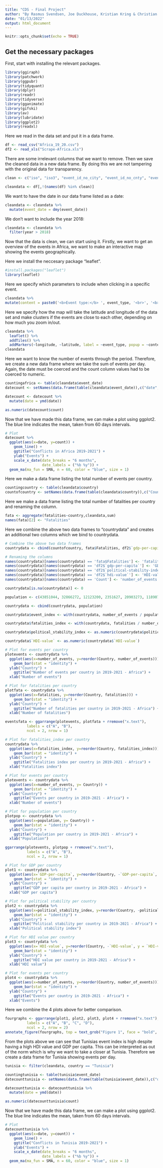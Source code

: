 ```yaml
---
title: "CDS - Final Project"
author: "By Rasmus Svendsen, Joe Duckhouse, Kristian Kring & Christian Kolding"
date: "01/13/2022"
output: html_document
---
```


```r
knitr::opts_chunk$set(echo = TRUE)
```

## Get the necessary packages
First, start with installing the relevant packages.

```r
library(ggiraph)
library(patchwork)
library(ggpubr)
library(tidyquant)
library(dplyr)
library(readr)
library(tidyverse)
library(gganimate)
library(gifski)
library(av)
library(lubridate)
library(ggplot2)
library(readxl)
```

Here we read in the data set and put it in a data frame.

```r
df <- read_csv("Africa_19_20.csv")
df2 <- read_xls("Scrape-Africa.xls")
```

There are some irrelevant columns that we want to remove. Then we save the cleaned data in a new data frame. By doing this we are not tampering with the original data for transparency. 
```r
clean <- c("iso", "iso3", "event_id_no_city", "event_id_no_cnty", "event_id_cnty", "time_precision", "inter1", "inter2", "interaction", "geo_precision")

cleandata <- df[,!(names(df) %in% clean)]
```

We want to have the date in our data frame listed as a date:
```r
cleandata <- cleandata %>% 
  mutate(event_date = dmy(event_date))
```

We don't want to include the year 2018:
```r
cleandata <- cleandata %>%
  filter(year > 2018)
```

Now that the data is clean, we can start using it. Firstly, we want to get an overview of the events in Africa, we want to make an interactive map showing the events geographically.

Here we install the neccesary package "leaflet".
```r
#install.packages("leaflet")
library(leaflet)
```

Here we specify which parameters to include when clicking in a specific event.
```r
cleandata %>% 
mutate(content = paste0('<b>Event type:</b> ', event_type, '<br>', '<b>Fatalities: </b>', fatalities, '<br>', '<b>Event date:</b> ', event_type, '<br>', '<b>Country:</b> ', country, '<br>')) -> cleandata
```

Here we specify how the map will take the latitude and longitude of the data set and make clusters if the events are close to each other, depending on how much you zoom in/out.
```r
cleandata %>% 
  leaflet() %>%
  addTiles() %>%
  addMarkers(~longitude, ~latitude, label = ~event_type, popup = ~content, clusterOptions = markerClusterOptions()) 
cleandata
```

Here we want to know the number of events through the period. Therefore, we create a new data frame where we take the sum of events per day. Again, the date must be coerced and the count column values had to be coerced to numeric.
```r
countingafrica <- table(cleandata$event_date)
datecount <- setNames(data.frame(table(cleandata$event_date)),c("date", "count"))

datecount <- datecount %>% 
  mutate(date = ymd(date))

as.numeric(datecount$count)
```

Now that we have made this data frame, we can make a plot using ggplot2. The blue line indicates the mean, taken from 60 days intervals.
```r
# Plot
datecount %>%
  ggplot(aes(x=date, y=count)) +
    geom_line() +
    ggtitle("Conflicts in Africa 2019-2021") +
    ylab("Events") +
    scale_x_date(date_breaks = "6 months",
                 date_labels = ("%b %y")) +
  geom_ma(ma_fun = SMA, n = 60, color = "blue", size = 1)
```

Here we make a data frame listing the total number of events per country.
```r
countingcountry <- table(cleandata$country)
countofcountry <- setNames(data.frame(table(cleandata$country)),c("Country","Count"))
```

Here we make a data frame listing the total number of fatalities per country and renaming the column.
```r
fata <- aggregate(fatalities~country,cleandata,sum)
names(fata)[2] <- "Fatalities"
```

Here we combine the above two data frames to "countrydata" and creates an additional two columns which we bind to countrydata.
```r
# Combine the above two data frames
countrydata <- cbind(countofcountry, fata$Fatalities, df2$`gdp-per-capita`, df2$`political-stability-index`, df2$`hdi-value`)

# Renaming the columns
names(countrydata)[names(countrydata) == 'fata$Fatalities'] <- 'fatalities'
names(countrydata)[names(countrydata) == 'df2$`gdp-per-capita`'] <- 'GDP-per-capita'
names(countrydata)[names(countrydata) == 'df2$`political-stability-index`'] <- 'political_stability_index'
names(countrydata)[names(countrydata) == 'df2$`hdi-value`'] <- 'HDI-value'
names(countrydata)[names(countrydata) == 'Count'] <- 'number_of_events'

countrydata[is.na(countrydata)] <- 0

population <- c(43851044, 32866272, 12123200, 2351627, 20903273, 11890784, 26545863, 555987, 4829767, 16425864, 869601, 89561403, 988000, 102334404, 1402985, 3546421, 1160164, 114963588, 2225734, 2416668, 31072940, 13132795, 1968001, 26378274, 53771296, 2142249, 5057681, 6871292, 27691018, 19129952, 20250833, 4649658, 1271768, 272815, 36910560, 31255435, 2540905, 24206644, 206139589, 5518087, 895312, 12952218, 6077, 219159, 16743927, 98347, 7976983, 15893222, 59308690, 11193725, 43849260, 59734218, 8278724, 11818619, 45741007, 18383955, 14862924)

countrydata <- cbind(countrydata, population)

countrydata$event_index <- with(countrydata, number_of_events / population)

countrydata$fatalities_index <- with(countrydata, fatalities / number_of_events)

countrydata$political_stability_index <- as.numeric(countrydata$political_stability_index)

countrydata$`HDI-value` <- as.numeric(countrydata$`HDI-value`)
```

```r
# Plot for events per country
plotevents <- countrydata %>%
  ggplot(aes(x=number_of_events, y=reorder(Country, number_of_events))) +
    geom_bar(stat = "identity") +
  ylab("Country") +
    ggtitle("Number of events per country in 2019-2021 - Africa") +
  xlab("Number of events")
```

```r
# Plot for fatalities per country
plotfata <- countrydata %>%
  ggplot(aes(x=fatalities, y=reorder(Country, fatalities))) +
    geom_bar(stat = "identity") +
  ylab("Country") +
    ggtitle("Number of fatalities per country in 2019-2021 - Africa") +
  xlab("Number of fatalities")
```

```r
eventsfata <- ggarrange(plotevents, plotfata + rremove("x.text"),
          labels = c("A", "B"),
          ncol = 2, nrow = 1)
```

```r
# Plot for fatalities_index per country
countrydata %>%
  ggplot(aes(x=fatalities_index, y=reorder(Country, fatalities_index))) +
    geom_bar(stat = "identity") +
  ylab("Country") +
    ggtitle("Fatalities index per country in 2019-2021 - Africa") +
  xlab("Fatalities index")
```

```r
# Plot for events per country
plotevents <- countrydata %>%
  ggplot(aes(x=number_of_events, y= Country)) +
    geom_bar(stat = "identity") +
  ylab("Country") +
    ggtitle("Events per country in 2019-2021 - Africa") +
  xlab("Number of events")
```

```r
# Plot for population per country
plotpop <- countrydata %>%
  ggplot(aes(x=population, y= Country)) +
    geom_bar(stat = "identity") +
  ylab("Country") +
    ggtitle("Population per country in 2019-2021 - Africa") +
  xlab("Population")
```

```r
ggarrange(plotevents, plotpop + rremove("x.text"), 
          labels = c("A", "B"),
          ncol = 2, nrow = 1)
```

```r
# Plot for GDP per country
plot1 <- countrydata %>%
  ggplot(aes(x=`GDP-per-capita`, y=reorder(Country, -`GDP-per-capita`, y = `GDP-per-capita`))) +
    geom_bar(stat = "identity") +
  ylab("Country") +
    ggtitle("GDP per capita per country in 2019-2021 - Africa") +
  xlab("GDP per capita")
```

```r
# Plot for political stability per country
plot2 <- countrydata %>%
  ggplot(aes(x=political_stability_index, y=reorder(Country, -political_stability_index, y = political_stability_index))) +
    geom_bar(stat = "identity") +
  ylab("Country") +
    ggtitle("Political stability per country in 2019-2021 - Africa") +
  xlab("Political stability index")
```

```r
# Plot for HDI value per country
plot3 <- countrydata %>%
  ggplot(aes(x=`HDI-value`, y=reorder(Country, -`HDI-value`, y = `HDI-value`))) +
    geom_bar(stat = "identity") +
  ylab("Country") +
    ggtitle("HDI value per country in 2019-2021 - Africa") +
  xlab("HDI value")
```

```r
# Plot for events per country
plot4 <- countrydata %>%
  ggplot(aes(x=number_of_events, y=reorder(Country, number_of_events))) +
    geom_bar(stat = "identity") +
  ylab("Country") +
    ggtitle("Events per country in 2019-2021 - Africa") +
  xlab("Events")
```

Here we combine the 4 plots above for better comparison.
```r
fourgraphs <- ggarrange(plot1, plot2, plot3, plot4 + rremove("x.text"),
          labels = c("A", "B", "C", "D"),
          ncol = 2, nrow = 2)
annotate_figure(fourgraphs, top = text_grob("Figure 1", face = "bold", size = 25))
```

From the plots above we can see that Tunisias event index is high despite having a high HDI value and GDP per capita. This can be interpreted as out of the norm which is why we want to take a closer at Tunisia. Therefore we create a data frame for Tunisia showing events per day.
```r
tunisia <- filter(cleandata, country == "Tunisia")

countingtunisia <- table(tunisia$event_date)
datecounttunisia <- setNames(data.frame(table(tunisia$event_date)),c("date", "count"))

datecounttunisia <- datecounttunisia %>% 
  mutate(date = ymd(date))

as.numeric(datecounttunisia$count)
```

Now that we have made this data frame, we can make a plot using ggplot2. The blue line indicates the mean, taken from 60 days intervals.
```r
# Plot
datecounttunisia %>%
  ggplot(aes(x=date, y=count)) +
    geom_line() +
    ggtitle("Conflicts in Tunisia 2019-2021") +
    ylab("Events") +
    scale_x_date(date_breaks = "6 months",
                 date_labels = ("%b %y")) +
  geom_ma(ma_fun = SMA, n = 60, color = "blue", size = 1)
```